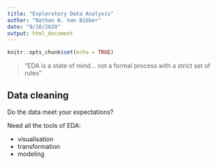 ```yaml
---
title: "Exploratory Data Analysis"
author: "Nathan W. Van Bibber"
date: "9/10/2020"
output: html_document
---
```


```r
knitr::opts_chunk$set(echo = TRUE)
```

> "EDA is a state of mind... not a formal process with a strict set of rules"

## Data cleaning

Do the data meet your expectations?

Need all the tools of EDA:

* visualisation
* transformation
* modeling


